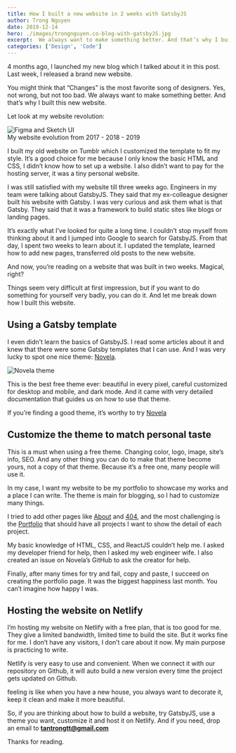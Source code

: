 ```yaml
---
title: How I built a new website in 2 weeks with GatsbyJS
author: Trong Nguyen
date: 2019-12-14
hero: ./images/trongnguyen.co-blog-with-gatsbyJS.jpg
excerpt:  We always want to make something better. And that’s why I built this new website.
categories: ['Design', 'Code']
---
```


4 months ago, I launched my new blog which I talked about it in this post. Last week, I released a brand new website.

You might think that “Changes” is the most favorite song of designers.  Yes, not wrong, but not too bad. We always want to make something better. And that’s why I built this new website.

Let look at my website revolution:

<div class="Image__Large">
  <img src="./images/trongnguyen.co-web-evolution.jpg" alt="Figma and Sketch UI" />
  <figcaption>My website evolution from 2017 - 2018 - 2019</figcaption>
</div>

I built my old website on Tumblr which I customized the template to fit my style. It’s a good choice for me because I only know the basic HTML and CSS, I didn’t know how to set up a website. I also didn’t want to pay for the hosting server, it was a tiny personal website.

I was still satisfied with my website till three weeks ago. Engineers in my team were talking about GatsbyJS. They said that my ex-colleague designer built his website with Gatsby. I was very curious and ask them what is that Gatsby. They said that it was a framework to build static sites like blogs or landing pages.

It’s exactly what I’ve looked for quite a long time. I couldn’t stop myself from thinking about it and I jumped into Google to search for GatsbyJS. From that day, I spent two weeks to learn about it.  I updated the template, learned how to add new pages, transferred old posts to the new website.

And now, you’re reading on a website that was built in two weeks. Magical, right?

Things seem very difficult at first impression, but if you want to do something for yourself very badly, you can do it. And let me break down how I built this website.

## Using a Gatsby template
 I even didn’t learn the basics of GatsbyJS. I read some articles about it and knew that there were some Gatsby templates that I can use. And I was very lucky to spot one nice theme: [Novela](https://novela.narative.co).

<div class="Image__Small">
  <img src="./images/trongnguyen.co-blog-with-gatsbyJS-novela.jpg" alt="Novela theme" />
</div>

This is the best free theme ever: beautiful in every pixel, careful customized for desktop and mobile, and dark mode. And it came with very detailed documentation that guides us on how to use that theme.

If you’re finding a good theme, it’s worthy to try [Novela](https://github.com/narative/gatsby-theme-novela)

## Customize the theme to match personal taste
This is a must when using a free theme. Changing color, logo, image, site’s info, SEO. And any other thing you can do to make that theme become yours, not a copy of that theme. Because it’s a free one, many people will use it.

In my case, I want my website to be my portfolio to showcase my works and a place I can write. The theme is main for blogging, so I had to customize many things.

I tried to add other pages like [About](https://trongnguyen.co/about) and [404](https://trongnguyen.co/ass), and the most challenging is the [Portfolio](https://trongnguyen.co) that should have all projects I want to show the detail of each project.

My basic knowledge of HTML, CSS, and ReactJS couldn’t help me. I asked my developer friend for help, then I asked my web engineer wife. I also created an issue on Novela’s GitHub to ask the creator for help.

Finally, after many times for try and fail, copy and paste, I succeed on creating the portfolio page. It was the biggest happiness last month. You can’t imagine how happy I was.

## Hosting the website on Netlify
I’m hosting my website on Netlify with a free plan, that is too good for me. They give a limited bandwidth, limited time to build the site. But it works fine for me. I don’t have any visitors, I don’t care about it now. My main purpose is practicing to write.

Netlify is very easy to use and convenient. When we connect it with our repository on Github, it will auto build a new version every time the project gets updated on Github.

feeling is like when you have a new house, you always want to decorate it, keep it clean and make it more beautiful.

So, if you are thinking about how to build a website, try GatsbyJS, use a theme you want, customize it and host it on Netlify. And if you need, drop an email to **tantrongtt@gmail.com**

Thanks for reading.
